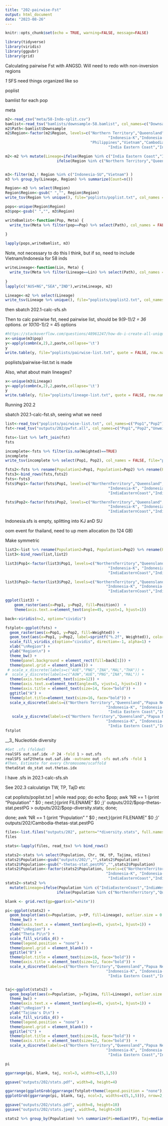 ```yaml
---
title: "202-pairwise-Fst"
output: html_document
date: "2023-08-26"
---
```


```r
knitr::opts_chunk$set(echo = TRUE, warning=FALSE, message=FALSE)
```

```r
library(tidyverse)
library(viridis)
library(ggpubr)
library(grid)
```

Calculating pairwise Fst with ANGSD. Will need to redo with non-inversion regions

_1_ SFS need things organized like so

poplist

bamlist for each pop

meta   

```r
m2<-read_csv("meta/58-Indo-split.csv")
bamlist<-read_tsv("bamlists/downsample-58.bamlist", col_names=c("Downsample"))
m2$Path<-bamlist$Downsample
m2$Region<-factor(m2$Region, levels=c("Northern Territory","Queensland","Papua New Guinea",
                                              "Indonesia-K","Indonesia-SJ","Indonesia-SU",
                                      "Philippines","Vietnam","Cambodia","Thailand",
                                              "India Eastern Coast","India Western Coast"))

m2<-m2 %>% mutate(Lineage=ifelse(Region %in% c("India Eastern Coast","India Western Coast"), "IND",
                       ifelse(Region %in% c("Northern Territory","Queensland","Papua New Guinea"), "AUS+NG","SEA")))


m3<-filter(m2,! Region %in% c("Indonesia-SU","Vietnam") )
m3 %>% group_by(Lineage, Region) %>% summarize(Count=n())
```


```r
Region<-m3 %>% select(Region)
Region$Region<-gsub(" ","", Region$Region)
write_tsv(Region %>% unique(), file="poplists/poplist.txt", col_names = FALSE)

pops<-unique(Region$Region)
m3$pop<-gsub(" ","", m3$Region)
```

```r
writeBamlist<-function(Pop, Meta) {
  write_tsv(Meta %>% filter(pop==Pop) %>% select(Path), col_names = FALSE, file=paste0("poplists/",Pop,".bamlist"))
  
}
```

```r
lapply(pops,writeBamlist, m3)
```

Note, not necessary to do this I think, but if so, need to include Vietnam/Indonesia for 58 inds
```r
writeLineage<-function(Lin, Meta) {
  write_tsv(Meta %>% filter(Lineage==Lin) %>% select(Path), col_names = FALSE, file=paste0("poplists/",Lin,".bamlist"))
  
}
lapply(c("AUS+NG","SEA","IND"),writeLineage, m2)

Lineage<-m2 %>% select(Lineage)
write_tsv(Lineage %>% unique(), file="poplists/poplist2.txt", col_names = FALSE)

```
then sbatch 202.1-calc-sfs.sh

Then to calc pairwise fst, need pairwise list, should be 9*(9-1)/2 = 36 options.
or
10*(10-1)/2 = 45 options
```r
#https://stackoverflow.com/questions/48961247/how-do-i-create-all-unique-pairwise-combinations-of-my-sample-dataset
x<-unique(m3$pop)
y<-apply(combn(x,2),2,paste,collapse='\t')
y
write.table(y, file="poplists/pairwise-list.txt", quote = FALSE, row.names = FALSE, col.names = FALSE)
```

poplists/pairwise-list.txt is made

Also, what about main lineages?     

```r
x<-unique(m3$Lineage)
y<-apply(combn(x,2),2,paste,collapse='\t')
y
write.table(y, file="poplists/lineage-list.txt", quote = FALSE, row.names = FALSE, col.names = FALSE)
```

Running 202.2

 sbatch 202.1-calc-fst.sh, seeing what we need

```r
list<-read_tsv("poplists/pairwise-list.txt", col_names=c("Pop1","Pop2")) %>% mutate(Position=1:n())
fst<-read_tsv("outputs/202/pwfst.all", col_names=c("Pop1","Pop2","Unweighted","Weighted"))

fsts<-list %>% left_join(fst)
fsts

```
```r
incomplete<-fsts %>% filter(is.na(Weighted)==TRUE)
incomplete
write_tsv(incomplete %>% select(Pop1, Pop2), col_names = FALSE, file="poplists/pairwise-list2.txt")
```
```r

fsts2<-fsts %>% rename(Population2=Pop1, Population1=Pop2) %>% rename(Pop2=Population2, Pop1=Population1)
fsts3<-bind_rows(fsts,fsts2)
fsts<-fsts3
fsts$Pop1<-factor(fsts$Pop1, levels=c("NorthernTerritory","Queensland","PapuaNewGuinea",
                                              "Indonesia-K", "Indonesia-SJ","Philippines","Cambodia","Thailand",
                                              "IndiaEasternCoast","IndiaWesternCoast"))

fsts$Pop2<-factor(fsts$Pop2, levels=c("NorthernTerritory","Queensland","PapuaNewGuinea",
                                              "Indonesia-K", "Indonesia-SJ","Philippines","Cambodia","Thailand",
                                              "IndiaEasternCoast","IndiaWesternCoast"))
```

Indonesia.sfs is empty, splitting into KJ anD SU


oom event for thailand, need to up mem allocation (to 124 GB)

Make symmetric    

```r
list2<-list %>% rename(Population2=Pop1, Population1=Pop2) %>% rename(Pop2=Population2, Pop1=Population1)
list3<-bind_rows(list,list2)

```

```r
list3$Pop1<-factor(list3$Pop1, levels=c("NorthernTerritory","Queensland","PapuaNewGuinea",
                                              "Indonesia-K", "Indonesia-SJ","Philippines","Cambodia","Thailand",
                                              "IndiaEasternCoast","IndiaWesternCoast"))

list3$Pop2<-factor(list3$Pop2, levels=c("NorthernTerritory","Queensland","PapuaNewGuinea",
                                             "Indonesia-K", "Indonesia-SJ","Philippines","Cambodia","Thailand",
                                              "IndiaEasternCoast","IndiaWesternCoast"))

ggplot(list3) +
    geom_raster(aes(x=Pop1, y=Pop2, fill=Position))  +
    theme(axis.text.x=element_text(angle=45, vjust=1, hjust=1)) 

```
```r
back<-viridis(n=2, option="cividis")
```

```r
fstplot<-ggplot(fsts) +
  geom_raster(aes(x=Pop1, y=Pop2, fill=Weighted)) +
  geom_text(aes(x=Pop1, y=Pop2, label=sprintf("%.2f", Weighted)), color="white", fontface="bold") +
  scale_fill_viridis_c(option="cividis", direction=-1, alpha=1) +
  xlab("\nRegion") +
  ylab("Region\n") +
  theme_bw() +
  theme(panel.background = element_rect(fill=back[1])) +
  theme(panel.grid = element_blank()) +
 # scale_x_discrete(labels=c("AUE","PNG","INA","MAL","THA")) +
#  scale_y_discrete(labels=c("AUW","AUE","PNG","INA","MAL")) +
  theme(axis.text=element_text(size=12)) +
  theme(axis.text.x=element_text(angle=45, vjust=1, hjust=1)) +
  theme(axis.title = element_text(size=14, face="bold")) +
  ggtitle("A") +
  theme(plot.title=element_text(size=16, face="bold")) +
  scale_x_discrete(labels=c("Northern Territory","Queensland","Papua New Guinea",
                                             "Indonesia-K", "Indonesia-SJ","Philippines","Cambodia","Thailand",
                                              "India Eastern Coast","India Western Coast")) +
   scale_y_discrete(labels=c("Northern Territory","Queensland","Papua New Guinea",
                                             "Indonesia-K", "Indonesia-SJ","Philippines","Cambodia","Thailand",
                                              "India Eastern Coast","India Western Coast"))
fstplot
```

__3_ Nucleotide diversity

```sh
#Get .sfs (folded)
realSFS out.saf.idx -P 24 -fold 1 > out.sfs
realSFS saf2theta out.saf.idx -outname out -sfs out.sfs -fold 1
#Then, Estimate for every Chromosome/scaffold
thetaStat do_stat out.thetas.idx
```

I have .sfs in 202.1-calc-sfs.sh      

See 202.3 calculatign TW, TP, TajD etc



cat poplists/poplist.txt | while read pop; do echo $pop; awk 'NR == 1 {print "Population" "\t" $0 ; next;}{print FILENAME "\t" $0 ;}' outputs/202/$pop-thetas-stat.pestPG > outputs/202/$pop-diversity.stats; done;


done;
awk 'NR == 1 {print "Population" "\t" $0 ; next;}{print FILENAME "\t" $0 ;}' outputs/202/Cambodia-thetas-stat.pestPG

```r
files<-list.files("outputs/202", pattern="*diversity.stats", full.names = TRUE)
files

stats<-lapply(files, read_tsv) %>% bind_rows()
```

```r
stats2<-stats %>% select(Population, Chr, tW, tP, Tajima, nSites) 
stats2$Population<-gsub("outputs/202/","",stats2$Population)
stats2$Population<-gsub("-thetas-stat.pestPG","",stats2$Population)
stats2$Population<-factor(stats2$Population, levels=c("NorthernTerritory","Queensland","PapuaNewGuinea",
                                             "Indonesia-K", "Indonesia-SJ","Philippines","Cambodia","Thailand",
                                              "IndiaEasternCoast","IndiaWesternCoast"))
stats2<-stats2 %>%
  mutate(Lineage=ifelse(Population %in% c("IndiaEasternCoast","IndiaWesternCoast"), "IND",
                       ifelse(Population %in% c("NorthernTerritory","Queensland","PapuaNewGuinea"), "AUS+NG","SEA")))

```


```r
blank <- grid.rect(gp=gpar(col="white"))
```

```r
pi<-ggplot(stats2) +
  geom_boxplot(aes(x=Population, y=tP, fill=Lineage), outlier.size = 0.25,  alpha=0.50)  +
  theme_bw() +
  theme(axis.text.x = element_text(angle=45, vjust=1, hjust=1)) +
  xlab("\nRegion") +
  ylab("Theta Pi\n") +
  scale_fill_viridis_d() +
  theme(legend.position = "none") +
  theme(panel.grid = element_blank()) +
  ggtitle("B") +
  theme(plot.title = element_text(size=16, face="bold")) +
  theme(axis.title = element_text(size=12, face="bold")) +
  scale_x_discrete(labels=c("Northern Territory","Queensland","Papua New Guinea",
                                             "Indonesia-K", "Indonesia-SJ","Philippines","Cambodia","Thailand",
                                              "India Eastern Coast","India Western Coast"))


taj<-ggplot(stats2) +
  geom_boxplot(aes(x=Population, y=Tajima, fill=Lineage), outlier.size = 0.25, alpha=0.50)  +
  theme_bw() +
  theme(axis.text.x = element_text(angle=45, vjust=1, hjust=1)) +
  xlab("\nRegion") +
  ylab("Tajima's D\n") +
  scale_fill_viridis_d() +
  theme(legend.position = "none") +
  theme(panel.grid = element_blank()) +
  ggtitle("C") +
  theme(plot.title = element_text(size=16, face="bold")) +
  theme(axis.title = element_text(size=12, face="bold"))  +
  scale_x_discrete(labels=c("Northern Territory","Queensland","Papua New Guinea",
                                             "Indonesia-K", "Indonesia-SJ","Philippines","Cambodia","Thailand",
                                              "India Eastern Coast","India Western Coast"))

pi
```

```r
ggarrange(pi, blank, taj, ncol=3, widths=c(5,1,5))

ggsave("outputs/202/stats.pdf", width=8, height=4)
```
  
```r
ggarrange(ggplotGrob(ggarrange(fstplot+theme(legend.position = "none"), blank, nrow=2, heights=c(5,1))),
ggplotGrob(ggarrange(pi, blank, taj, ncol=3, widths=c(5,1,5))), nrow=2, heights = c(1,.8))

ggsave("outputs/202/stats.pdf", width=8, height=10)
ggsave("outputs/202/stats.jpeg", width=8, height=10)

```

```r
stats2 %>% group_by(Population) %>% summarize(Pi=median(tP), Taj=median(Tajima)) 
```
